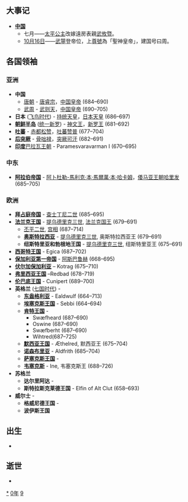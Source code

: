{{yearTOC|690|唐'''[[载初_(武则天)|载初]]二年'''；武周'''[[天授_(武則天)|天授]]元年'''}}

== 大事记 ==
*'''[[中国|中国]]'''
**七月——[[太平公主|太平公主]]改嫁遠房表親[[武攸暨|武攸暨]]。
**[[10月16日|10月16日]]——[[武则天|武曌]]登帝位，上[[尊號|尊號]]為「聖神皇帝」，建国号曰周。

== 各国领袖 ==
===亚洲===
*'''中国''' 
** [[唐朝|唐朝]] - [[唐睿宗|唐睿宗]]，[[中国皇帝|中国皇帝]] (684–690)
** [[武周|武周]] - [[武则天|武则天]]，[[中国皇帝|中国皇帝]] (690–705)
*'''日本''' ([[飞鸟时代|飞鸟时代]]) - [[持统天皇|持统天皇]]，[[日本天皇|日本天皇]] (686–697)
*'''[[朝鲜半岛|朝鲜半岛]]''' ([[统一新罗|统一新罗]]) - [[神文王|神文王]]，[[新罗君主列表|新罗王]] (681–692)
*'''[[吐蕃|吐蕃]]''' - [[赤都松赞|赤都松赞]]，[[吐蕃君主列表|吐蕃赞普]] (677–704)
*'''[[后突厥|后突厥]]''' - [[骨咄禄|骨咄禄]]，[[突厥可汗列表|突厥可汗]] (682–691)
*'''[[印度|印度]]'''[[巴拉瓦王朝|巴拉瓦王朝]] - Paramesvaravarman I (670–695)
===中东===
*'''[[阿拉伯帝国|阿拉伯帝国]]''' - [[阿卜杜勒-馬利克·本·馬爾萬·本·哈卡姆|阿卜杜勒-馬利克·本·馬爾萬·本·哈卡姆]]，[[倭马亚王朝|倭马亚王朝]][[哈里发|哈里发]] (685–705)
===欧洲===
*'''[[拜占庭帝国|拜占庭帝国]]''' - [[查士丁尼二世|查士丁尼二世]] (685–695)
*'''[[法兰克王国|法兰克王国]]''' - [[提乌德里克三世|提乌德里克三世]], [[法兰克国王|法兰克国王]] (679–691)
**[[丕平二世|丕平二世]], [[宫相|宫相]] (687–714)
**'''[[奥斯特拉西亚|奥斯特拉西亚]]''' - [[提乌德里克三世|提乌德里克三世]], 奥斯特拉西亚王 (679–691)
**'''纽斯特里亚和勃根地王国''' - [[提乌德里克三世|提乌德里克三世]], 纽斯特里亚王 (675–691)
*'''[[西哥特王国|西哥特王国]]''' - Egica (687–702)
*'''[[保加利亚第一帝国|保加利亚第一帝国]]''' - [[阿斯巴鲁赫|阿斯巴鲁赫]] (668–695)
*'''[[伏尔加保加利亚|伏尔加保加利亚]]''' – Kotrag (675–710)
*'''[[弗里西亚王国|弗里西亚王国]]''' –Redbad (678–719)
*'''[[伦巴底人|伦巴底王国]]''' - Cunipert (689–700)
*'''英格兰''' ([[七国时代|七国时代]]) - 
**'''[[东盎格利亚|东盎格利亚]]''' - Ealdwulf (664–713)
**'''[[埃塞克斯王国|埃塞克斯王国]]''' - Sebbi (664–694)
**'''[[肯特王国|肯特王国]]''' - 
***Swæfheard (687–690)
***Oswine (687–690)
***Swæfberht (687–690)
***Wihtred(687–725)
**'''[[默西亚王国|默西亚王国]]''' - Æthelred, 默西亚王 (675–704)
**'''[[诺森布里亚|诺森布里亚]]''' - Aldfrith (685–704)
**'''[[萨塞克斯王国|萨塞克斯王国]]''' - 
**'''[[韦塞克斯|韦塞克斯]]''' - Ine, 韦塞克斯王 (688–726)
*'''苏格兰'''
**'''达尔里阿达''' - 
**'''斯特拉斯克莱德王国''' - Elfin of Alt Clut (658–693)
*'''威尔士''' -
**'''格威尼德王国''' - 
**'''波伊斯王国'''

== 出生 ==
*

== 逝世 ==
{{Wikisource year mention}}
*

[[Category:690年|*]]
[[Category:690年代|0年]]
[[Category:7世纪各年|9]]